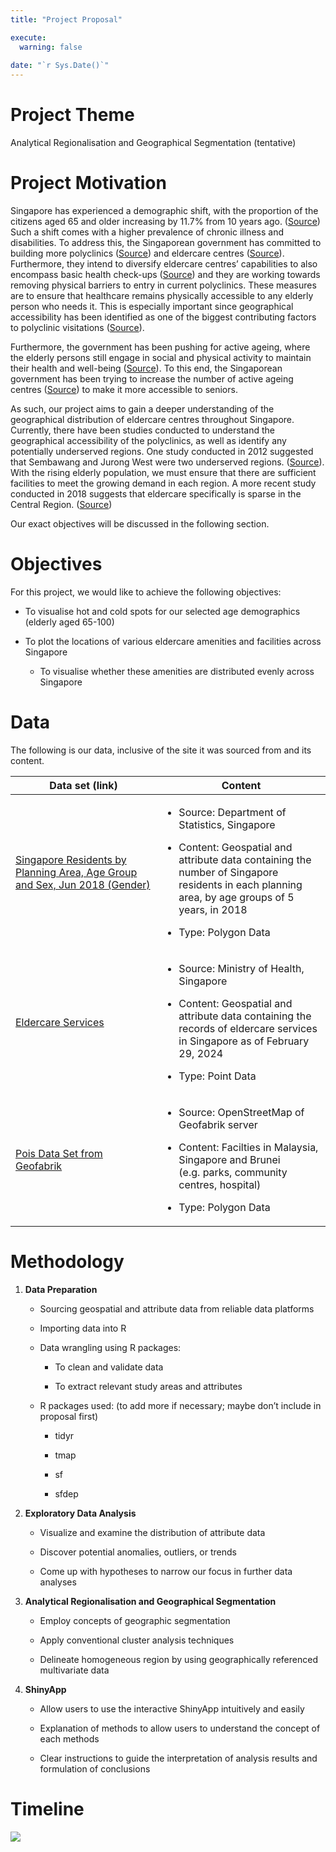 ```yaml
---
title: "Project Proposal"

execute:
  warning: false
  
date: "`r Sys.Date()`"
---
```


# Project Theme

Analytical Regionalisation and Geographical Segmentation (tentative)

# Project Motivation

Singapore has experienced a demographic shift, with the proportion of the citizens aged 65 and older increasing by 11.7% from 10 years ago. ([Source](https://www.cnbc.com/2023/10/30/as-singapores-aging-population-grows-businesses-court-older-spenders.html)) Such a shift comes with a higher prevalence of chronic illness and disabilities. To address this, the Singaporean government has committed to building more polyclinics ([Source](https://www.pap.org.sg/news/ensuring-quality-healthcare-remains-accessible-and-affordable/)) and eldercare centres ([Source](https://www.todayonline.com/singapore/singapore-aims-double-number-eldercare-centres-2025-and-expand-their-services-1924086)). Furthermore, they intend to diversify eldercare centres’ capabilities to also encompass basic health check-ups ([Source](https://www.todayonline.com/singapore/singapore-aims-double-number-eldercare-centres-2025-and-expand-their-services-1924086)) and they are working towards removing physical barriers to entry in current polyclinics. These measures are to ensure that healthcare remains physically accessible to any elderly person who needs it. This is especially important since geographical accessibility has been identified as one of the biggest contributing factors to polyclinic visitations ([Source](http://www.smj.org.sg/sites/default/files/5302/5302a7.pdf)).

Furthermore, the government has been pushing for active ageing, where the elderly persons still engage in social and physical activity to maintain their health and well-being ([Source](https://www.healthhub.sg/live-healthy/embracing-the-golden-age)). To this end, the Singaporean government has been trying to increase the number of active ageing centres ([Source](https://www.straitstimes.com/singapore/politics/ndr-2023-active-ageing-centres-to-be-expanded-to-help-seniors-stay-active-and-healthy)) to make it more accessible to seniors.

As such, our project aims to gain a deeper understanding of the geographical distribution of eldercare centres throughout Singapore. Currently, there have been studies conducted to understand the geographical accessibility of the polyclinics, as well as identify any potentially underserved regions. One study conducted in 2012 suggested that Sembawang and Jurong West were two underserved regions. ([Source](https://search.library.smu.edu.sg/permalink/65SMU_INST/1ba19kd/cdi_openaire_primary_doi_dedup_0a81367451c0764f9c94de2416016ce7)). With the rising elderly population, we must ensure that there are sufficient facilities to meet the growing demand in each region. A more recent study conducted in 2018 suggests that eldercare specifically is sparse in the Central Region. ([Source](https://scholarbank.nus.edu.sg/handle/10635/223231)) 

Our exact objectives will be discussed in the following section.

# Objectives

For this project, we would like to achieve the following objectives:

-   To visualise hot and cold spots for our selected age demographics (elderly aged 65-100)

-   To plot the locations of various eldercare amenities and facilities across Singapore

    -   To visualise whether these amenities are distributed evenly across Singapore

# Data

The following is our data, inclusive of the site it was sourced from and its content.

+------------------------------------------------------------------------------------------------------------------------------+--------------------------------------------------------------------------------------------------------------------------------------------------+
| Data set (link)                                                                                                              | Content                                                                                                                                          |
+==============================================================================================================================+==================================================================================================================================================+
| [Singapore Residents by Planning Area, Age Group and Sex, Jun 2018 (Gender)](https://beta.data.gov.sg/collections/2060/view) | -   Source: Department of Statistics, Singapore                                                                                                  |
|                                                                                                                              |                                                                                                                                                  |
|                                                                                                                              | -   Content: Geospatial and attribute data containing the number of Singapore residents in each planning area, by age groups of 5 years, in 2018 |
|                                                                                                                              |                                                                                                                                                  |
|                                                                                                                              | -   Type: Polygon Data                                                                                                                           |
+------------------------------------------------------------------------------------------------------------------------------+--------------------------------------------------------------------------------------------------------------------------------------------------+
| [Eldercare Services](https://beta.data.gov.sg/collections/714/datasets/d_3545b068e3f3506c56b2cb6b6117b884/view)              | -   Source: Ministry of Health, Singapore                                                                                                        |
|                                                                                                                              |                                                                                                                                                  |
|                                                                                                                              | -   Content: Geospatial and attribute data containing the records of eldercare services in Singapore as of February 29, 2024                     |
|                                                                                                                              |                                                                                                                                                  |
|                                                                                                                              | -   Type: Point Data                                                                                                                             |
+------------------------------------------------------------------------------------------------------------------------------+--------------------------------------------------------------------------------------------------------------------------------------------------+
| [Pois Data Set from Geofabrik](https://download.geofabrik.de/)                                                               | -   Source: OpenStreetMap of Geofabrik server                                                                                                    |
|                                                                                                                              |                                                                                                                                                  |
|                                                                                                                              | -   Content: Facilties in Malaysia, Singapore and Brunei (e.g. parks, community centres, hospital)                                               |
|                                                                                                                              |                                                                                                                                                  |
|                                                                                                                              | -   Type: Polygon Data                                                                                                                           |
+------------------------------------------------------------------------------------------------------------------------------+--------------------------------------------------------------------------------------------------------------------------------------------------+

# Methodology

1.  **Data Preparation**

    -   Sourcing geospatial and attribute data from reliable data platforms

    -   Importing data into R

    -   Data wrangling using R packages: 

        -   To clean and validate data

        -   To extract relevant study areas and attributes

    -   R packages used: (to add more if necessary; maybe don’t include in proposal first)

        -   tidyr

        -   tmap

        -   sf

        -   sfdep 

2.  **Exploratory Data Analysis**

    -   Visualize and examine the distribution of attribute data

    -   Discover potential anomalies, outliers, or trends

    -   Come up with hypotheses to narrow our focus in further data analyses

3.  **Analytical Regionalisation and Geographical Segmentation**

    -   Employ concepts of geographic segmentation

    -   Apply conventional cluster analysis techniques

    -   Delineate homogeneous region by using geographically referenced multivariate data

4.  **ShinyApp**

    -   Allow users to use the interactive ShinyApp intuitively and easily

    -   Explanation of methods to allow users to understand the concept of each methods

    -   Clear instructions to guide the interpretation of analysis results and formulation of conclusions

# Timeline

![](timeline.jpg)
